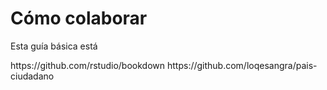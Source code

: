 # Cómo colaborar {#como-colaborar}

Esta guía básica está

https://github.com/rstudio/bookdown
https://github.com/loqesangra/pais-ciudadano
